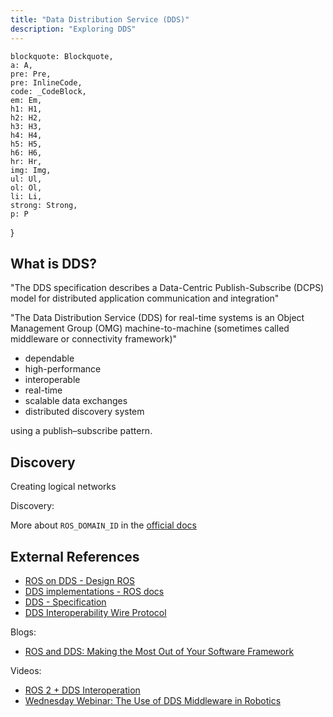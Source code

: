 ```yaml
---
title: "Data Distribution Service (DDS)"
description: "Exploring DDS"
---
```


    blockquote: Blockquote,
    a: A,
    pre: Pre,
    pre: InlineCode,
    code: _CodeBlock,
    em: Em,
    h1: H1,
    h2: H2,
    h3: H3,
    h4: H4,
    h5: H5,
    h6: H6,
    hr: Hr,
    img: Img,
    ul: Ul,
    ol: Ol,
    li: Li,
    strong: Strong,
    p: P
}

## What is DDS?

"The DDS specification describes a Data-Centric Publish-Subscribe (DCPS) model for distributed application communication and integration"

"The Data Distribution Service (DDS) for real-time systems is an Object Management Group (OMG) machine-to-machine (sometimes called middleware or connectivity framework)"

- dependable
- high-performance
- interoperable
- real-time
- scalable data exchanges 
-  distributed discovery system

using a publish–subscribe pattern.

## Discovery

Creating logical networks

<Drawio
    file="dds.drawio"
    page="1"
    description="ROS_DOMAIN_ID"
/>

Discovery:

<Drawio
    file="dds.drawio"
    page="2"
    description="ROS auto discovery process"
/>

More about `ROS_DOMAIN_ID` in the [official docs](https://docs.ros.org/en/humble/Concepts/Intermediate/About-Domain-ID.html)

## External References

- [ROS on DDS - Design ROS](https://design.ros2.org/articles/ros_on_dds.html)
- [DDS implementations - ROS docs](https://docs.ros.org/en/humble/Installation/DDS-Implementations.html)
- [DDS - Specification](https://www.omg.org/spec/DDS)
- [DDS Interoperability Wire Protocol](https://www.omg.org/spec/DDSI-RTPS/)

Blogs:
- [ROS and DDS: Making the Most Out of Your Software Framework](https://www.electronicdesign.com/markets/automation/article/21258792/realtime-innovations-rti-ros-and-dds-making-the-most-out-of-your-software-framework)

Videos:
- [ROS 2 + DDS Interoperation](https://www.youtube.com/watch?v=GGqcrccWfeE)
- [Wednesday Webinar: The Use of DDS Middleware in Robotics](https://www.youtube.com/watch?v=OQYBJJ5ydto)
